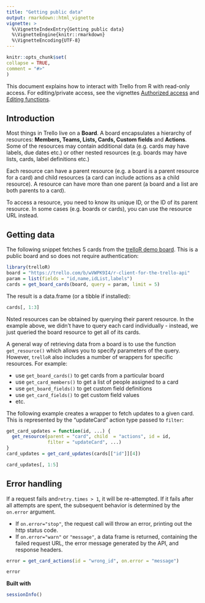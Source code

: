 ```yaml
---
title: "Getting public data"
output: rmarkdown::html_vignette
vignette: >
  %\VignetteIndexEntry{Getting public data}
  %\VignetteEngine{knitr::rmarkdown}
  %\VignetteEncoding{UTF-8}
---
```

  
```r
knitr::opts_chunk$set(
collapse = TRUE,
comment = "#>"
)
```

This document explains how to interact with Trello from R with read-only access.
For editing/private access, see the vignettes
[Authorized access](https://jchrom.github.io/trelloR/articles/auth-access.html)
and
[Editing functions](https://jchrom.github.io/trelloR/articles/edit-fun.html).

Introduction
------------

Most things in Trello live on a __Board__. A board encapsulates a hierarchy
of resources:  __Members, Teams, Lists, Cards, Custom fields__ and __Actions__.
Some of the resources may contain additional data (e.g. cards may have labels,
due dates etc.) or other nested resources (e.g. boards may have lists, cards,
label definitions etc.)

Each resource can have a parent resource (e.g. a board is a parent resource
for a card) and child resources (a card can include actions as a child resource).
A resource can have more than one parent (a board and a list are both parents
to a card).

To access a resource, you need to know its unique ID, or the ID of its parent
resource. In some cases (e.g. boards or cards), you can use the resource URL
instead.

Getting data
------------

The following snippet fetches 5 cards from the
[trelloR demo board](https://trello.com/b/wVWPK9I4/r-client-for-the-trello-api).
This is a public board and so does not require authentication:

```r
library(trelloR)
board = "https://trello.com/b/wVWPK9I4/r-client-for-the-trello-api"
param = list(fields = "id,name,idList,labels")
cards = get_board_cards(board, query = param, limit = 5)
```

The result is a data.frame (or a tibble if installed):

``` r
cards[, 1:3]
```

Nsted resources can be obtained by querying their parent resource. In the example
above, we didn't have to query each card individually - instead, we just queried
the board resource to get all of its cards.

A general way of retrieving data from a board is to use the function
`get_resource()` which allows you to specify parameters of the query. However,
`trelloR` also includes a number of wrappers for specific resources. For
example: 

* use `get_board_cards()` to get cards from a particular board
* use `get_card_members()` to get a list of people assigned to a card
* use `get_board_fields()` to get custom field definitions
* use `get_card_fields()` to get custom field values
* etc.

The following example creates a wrapper to fetch updates to a given card. This
is represented by the "updateCard" action type passed to `filter`:

```r
get_card_updates = function(id, ...) {
  get_resource(parent = "card", child  = "actions", id = id,
               filter = "updateCard", ...)
}
card_updates = get_card_updates(cards[["id"]][4])
```

```r
card_updates[, 1:5]
```

Error handling
--------------

If a request fails and`retry.times > 1`, it will be re-attempted. If it fails
after all attempts are spent, the subsequent behavior is determined by the
`on.error` argument.

- If `on.error="stop"`, the request call will throw an error, printing out
  the http status code.
- If `on.error="warn"` or `"message"`, a data frame is returned, containing
  the failed request URL, the error message generated by the API, and response
  headers.
  
```r
error = get_card_actions(id = "wrong_id", on.error = "message")
```

```r
error
```


__Built with__

```r
sessionInfo()
```
